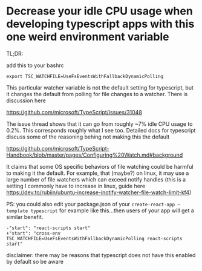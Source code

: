 
# Decrease your idle CPU usage when developing typescript apps with this one weird environment variable


TL;DR:

add this to your bashrc

```
export TSC_WATCHFILE=UseFsEventsWithFallbackDynamicPolling
```

This particular watcher variable is not the default setting for typescript, but
it changes the default from polling for file changes to a watcher. There is
discussion here

https://github.com/microsoft/TypeScript/issues/31048

The issue thread shows that it can go from roughly ~7% idle CPU usage to 0.2%.
This corresponds roughly what I see too. Detailed docs for typescript discuss
some of the reasoning behing not making this the default

https://github.com/microsoft/TypeScript-Handbook/blob/master/pages/Configuring%20Watch.md#background



It claims that some OS specific behaviors of file watching could be harmful to
making it the default. For example, that (maybe?) on linux, it may use a large
number of file watchers which can exceed notify handles (this is a setting I
commonly have to increase in linux, guide here
https://dev.to/rubiin/ubuntu-increase-inotify-watcher-file-watch-limit-kf4)



PS: you could also edit your package.json of your `create-react-app –template
typescript` for example like this…then users of your app will get a similar
benefit.

```
-"start": "react-scripts start"
+"start": "cross-env TSC_WATCHFILE=UseFsEventsWithFallbackDynamicPolling react-scripts start"
```

disclaimer: there may be reasons that typescript does not have this enabled by
default so be aware
